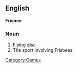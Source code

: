 ==English==
{{wikipedia}}
'''Frisbee'''
===Noun===
# [[Flying]] [[disc]] 
# The sport involving Frisbees
[[Category:Games]]